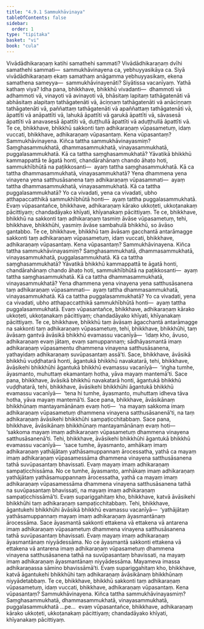 ```yaml
---
title: "4.9.1 Sammukhāvinaya"
tableOfContents: false
sidebar:
  order: 1
type: "tipitaka"
basket: "vi"
book: "cula"
---
```



<DynamicBreadcrumb />

<Division number="228" book="cula" bookNo="4" page="220">

<Paragraph number="936" book="cula">
Vivādādhikaraṇaṃ katihi samathehi sammati? Vivādādhikaraṇaṃ dvīhi samathehi sammati—  sammukhāvinayena ca, yebhuyyasikāya ca. Siyā vivādādhikaraṇaṃ ekaṃ samathaṃ anāgamma yebhuyyasikaṃ, ekena samathena sameyya—  sammukhāvinayenāti? Siyātissa vacanīyaṃ. Yathā kathaṃ viya? Idha pana, bhikkhave, bhikkhū vivadanti—  dhammoti vā adhammoti vā, vinayoti vā avinayoti vā, bhāsitaṃ lapitaṃ tathāgatenāti vā abhāsitaṃ alapitaṃ tathāgatenāti vā, āciṇṇaṃ tathāgatenāti vā anāciṇṇaṃ tathāgatenāti vā, paññattaṃ tathāgatenāti vā apaññattaṃ tathāgatenāti vā, āpattīti vā anāpattīti vā, lahukā āpattīti vā garukā āpattīti vā, sāvasesā āpattīti vā anavasesā āpattīti vā, duṭṭhullā āpattīti vā aduṭṭhullā āpattīti vā.
</Paragraph>

<Paragraph number="937" book="cula">
Te ce, bhikkhave, bhikkhū sakkonti taṃ adhikaraṇaṃ vūpasametuṃ, idaṃ vuccati, bhikkhave, adhikaraṇaṃ vūpasantaṃ. Kena vūpasantaṃ? Sammukhāvinayena. Kiñca tattha sammukhāvinayasmiṃ? Saṃghasammukhatā, dhammasammukhatā, vinayasammukhatā, puggalasammukhatā. Kā ca tattha saṃghasammukhatā? Yāvatikā bhikkhū kammappattā te āgatā honti, chandārahānaṃ chando āhaṭo hoti, sammukhībhūtā na paṭikkosanti—  ayaṃ tattha saṃghasammukhatā. Kā ca tattha dhammasammukhatā, vinayasammukhatā? Yena dhammena yena vinayena yena satthusāsanena taṃ adhikaraṇaṃ vūpasammati—  ayaṃ tattha dhammasammukhatā, vinayasammukhatā. Kā ca tattha puggalasammukhatā? Yo ca vivadati, yena ca vivadati, ubho atthapaccatthikā sammukhībhūtā honti—  ayaṃ tattha puggalasammukhatā. Evaṃ vūpasantañce, bhikkhave, adhikaraṇaṃ kārako ukkoṭeti, ukkoṭanakaṃ pācittiyaṃ; chandadāyako khīyati, khīyanakaṃ pācittiyaṃ.
</Paragraph>

</Division>
<Division number="229" book="cula" bookNo="4" page="221">

<Paragraph number="938" book="cula">
Te ce, bhikkhave, bhikkhū na sakkonti taṃ adhikaraṇaṃ tasmiṃ āvāse vūpasametuṃ, tehi, bhikkhave, bhikkhūhi, yasmiṃ āvāse sambahulā bhikkhū, so āvāso gantabbo. Te ce, bhikkhave, bhikkhū taṃ āvāsaṃ gacchantā antarāmagge sakkonti taṃ adhikaraṇaṃ vūpasametuṃ, idaṃ vuccati, bhikkhave, adhikaraṇaṃ vūpasantaṃ. Kena vūpasantaṃ? Sammukhāvinayena. Kiñca tattha sammukhāvinayasmiṃ? Saṃghasammukhatā, dhammasammukhatā, vinayasammukhatā, puggalasammukhatā. Kā ca tattha saṃghasammukhatā? Yāvatikā bhikkhū kammappattā te āgatā honti, chandārahānaṃ chando āhaṭo hoti, sammukhībhūtā na paṭikkosanti—  ayaṃ tattha saṃghasammukhatā. Kā ca tattha dhammasammukhatā, vinayasammukhatā? Yena dhammena yena vinayena yena satthusāsanena taṃ adhikaraṇaṃ vūpasammati—  ayaṃ tattha dhammasammukhatā, vinayasammukhatā. Kā ca tattha puggalasammukhatā? Yo ca vivadati, yena ca vivadati, ubho atthapaccatthikā sammukhībhūtā honti—  ayaṃ tattha puggalasammukhatā. Evaṃ vūpasantañce, bhikkhave, adhikaraṇaṃ kārako ukkoṭeti, ukkoṭanakaṃ pācittiyaṃ; chandadāyako khīyati, khīyanakaṃ pācittiyaṃ.
</Paragraph>

</Division>
<Division number="230" book="cula" bookNo="4" page="221">

<Paragraph number="939" book="cula">
Te ce, bhikkhave, bhikkhū taṃ āvāsaṃ āgacchantā antarāmagge na sakkonti taṃ adhikaraṇaṃ vūpasametuṃ, tehi, bhikkhave, bhikkhūhi, taṃ āvāsaṃ gantvā āvāsikā bhikkhū evamassu vacanīyā—  ‘idaṃ kho, āvuso, adhikaraṇaṃ evaṃ jātaṃ, evaṃ samuppannaṃ; sādhāyasmantā imaṃ adhikaraṇaṃ vūpasamentu dhammena vinayena satthusāsanena, yathayidaṃ adhikaraṇaṃ suvūpasantaṃ assā’ti.
</Paragraph>

<Paragraph number="940" book="cula">
Sace, bhikkhave, āvāsikā bhikkhū vuḍḍhatarā honti, āgantukā bhikkhū navakatarā, tehi, bhikkhave, āvāsikehi bhikkhūhi āgantukā bhikkhū evamassu vacanīyā—  ‘iṅgha tumhe, āyasmanto, muhuttaṃ ekamantaṃ hotha, yāva mayaṃ mantemā’ti. Sace pana, bhikkhave, āvāsikā bhikkhū navakatarā honti, āgantukā bhikkhū vuḍḍhatarā, tehi, bhikkhave, āvāsikehi bhikkhūhi āgantukā bhikkhū evamassu vacanīyā—  ‘tena hi tumhe, āyasmanto, muhuttaṃ idheva tāva hotha, yāva mayaṃ mantemā’ti.
</Paragraph>

<Paragraph number="941" book="cula">
Sace pana, bhikkhave, āvāsikānaṃ bhikkhūnaṃ mantayamānānaṃ evaṃ hoti—  ‘na mayaṃ sakkoma imaṃ adhikaraṇaṃ vūpasametuṃ dhammena vinayena satthusāsanenā’ti, na taṃ adhikaraṇaṃ āvāsikehi bhikkhūhi sampaṭicchitabbaṃ. Sace pana, bhikkhave, āvāsikānaṃ bhikkhūnaṃ mantayamānānaṃ evaṃ hoti—  ‘sakkoma mayaṃ imaṃ adhikaraṇaṃ vūpasametuṃ dhammena vinayena satthusāsanenā’ti. Tehi, bhikkhave, āvāsikehi bhikkhūhi āgantukā bhikkhū evamassu vacanīyā—  ‘sace tumhe, āyasmanto, amhākaṃ imaṃ adhikaraṇaṃ yathājātaṃ yathāsamuppannaṃ ārocessatha, yathā ca mayaṃ imaṃ adhikaraṇaṃ vūpasamessāma dhammena vinayena satthusāsanena tathā suvūpasantaṃ bhavissati. Evaṃ mayaṃ imaṃ adhikaraṇaṃ sampaṭicchissāma. No ce tumhe, āyasmanto, amhākaṃ imaṃ adhikaraṇaṃ yathājātaṃ yathāsamuppannaṃ ārocessatha, yathā ca mayaṃ imaṃ adhikaraṇaṃ vūpasamessāma dhammena vinayena satthusāsanena tathā na suvūpasantaṃ bhavissati, na mayaṃ imaṃ adhikaraṇaṃ sampaṭicchissāmā’ti. Evaṃ supariggahitaṃ kho, bhikkhave, katvā āvāsikehi bhikkhūhi taṃ adhikaraṇaṃ sampaṭicchitabbaṃ.
</Paragraph>

<Paragraph number="942" book="cula">
Tehi, bhikkhave, āgantukehi bhikkhūhi āvāsikā bhikkhū evamassu vacanīyā—  ‘yathājātaṃ yathāsamuppannaṃ mayaṃ imaṃ adhikaraṇaṃ āyasmantānaṃ ārocessāma. Sace āyasmantā sakkonti ettakena vā ettakena vā antarena imaṃ adhikaraṇaṃ vūpasametuṃ dhammena vinayena satthusāsanena tathā suvūpasantaṃ bhavissati. Evaṃ mayaṃ imaṃ adhikaraṇaṃ āyasmantānaṃ niyyādessāma. No ce āyasmantā sakkonti ettakena vā ettakena vā antarena imaṃ adhikaraṇaṃ vūpasametuṃ dhammena vinayena satthusāsanena tathā na suvūpasantaṃ bhavissati, na mayaṃ imaṃ adhikaraṇaṃ āyasmantānaṃ niyyādessāma. Mayameva imassa adhikaraṇassa sāmino bhavissāmā’ti. Evaṃ supariggahitaṃ kho, bhikkhave, katvā āgantukehi bhikkhūhi taṃ adhikaraṇaṃ āvāsikānaṃ bhikkhūnaṃ niyyādetabbaṃ.
</Paragraph>

<Paragraph number="943" book="cula">
Te ce, bhikkhave, bhikkhū sakkonti taṃ adhikaraṇaṃ vūpasametuṃ, idaṃ vuccati, bhikkhave, adhikaraṇaṃ vūpasantaṃ. Kena vūpasantaṃ? Sammukhāvinayena. Kiñca tattha sammukhāvinayasmiṃ? Saṃghasammukhatā, dhammasammukhatā, vinayasammukhatā, puggalasammukhatā …pe…  evaṃ vūpasantañce, bhikkhave, adhikaraṇaṃ kārako ukkoṭeti, ukkoṭanakaṃ pācittiyaṃ; chandadāyako khīyati, khīyanakaṃ pācittiyaṃ.
</Paragraph>
</Division>
